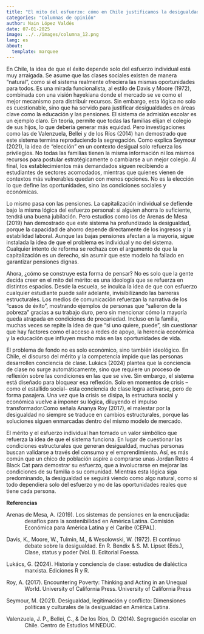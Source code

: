 ```yaml
---
title: "El mito del esfuerzo: cómo en Chile justificamos la desigualdad"
categories: "Columnas de opinión"
author: Nain López Valdés
date: 07-01-2025
image: ../../images/columna_12.png
lang: es
about: 
  template: marquee
---
```


En Chile, la idea de que el éxito depende solo del esfuerzo individual está muy arraigada. Se asume que las clases sociales existen de manera “natural”, como si el sistema realmente ofreciera las mismas oportunidades para todos. Es una mirada funcionalista, al estilo de Davis y Moore (1972), combinada con una visión hayekiana donde el mercado se ve como el mejor mecanismo para distribuir recursos. Sin embargo, esta lógica no solo es cuestionable, sino que ha servido para justificar desigualdades en áreas clave como la educación y las pensiones.
El sistema de admisión escolar es un ejemplo claro. En teoría, permite que todas las familias elijan el colegio de sus hijos, lo que debería generar más equidad. Pero investigaciones como las de Valenzuela, Bellei y de los Ríos (2014) han demostrado que este sistema termina reproduciendo la segregación. Como explica Seymour (2021), la idea de “elección” en un contexto desigual solo refuerza los privilegios. No todas las familias tienen la misma información ni los mismos recursos para postular estratégicamente o cambiarse a un mejor colegio. Al final, los establecimientos más demandados siguen recibiendo a estudiantes de sectores acomodados, mientras que quienes vienen de contextos más vulnerables quedan con menos opciones. No es la elección lo que define las oportunidades, sino las condiciones sociales y económicas.

Lo mismo pasa con las pensiones. La capitalización individual se defiende bajo la misma lógica del esfuerzo personal: si alguien ahorra lo suficiente, tendrá una buena jubilación. Pero estudios como los de Arenas de Mesa (2019) han demostrado que este sistema ha profundizado la desigualdad, porque la capacidad de ahorro depende directamente de los ingresos y la estabilidad laboral. Aunque las bajas pensiones afectan a la mayoría, sigue instalada la idea de que el problema es individual y no del sistema. Cualquier intento de reforma se rechaza con el argumento de que la capitalización es un derecho, sin asumir que este modelo ha fallado en garantizar pensiones dignas.

Ahora, ¿cómo se construye esta forma de pensar? No es solo que la gente decida creer en el mito del mérito: es una ideología que se refuerza en distintos espacios. Desde la escuela, se inculca la idea de que con esfuerzo cualquier estudiante puede salir adelante, invisibilizando las barreras estructurales. Los medios de comunicación refuerzan la narrativa de los “casos de éxito”, mostrando ejemplos de personas que “salieron de la pobreza” gracias a su trabajo duro, pero sin mencionar cómo la mayoría queda atrapada en condiciones de precariedad. Incluso en la familia, muchas veces se repite la idea de que “si uno quiere, puede”, sin cuestionar que hay factores como el acceso a redes de apoyo, la herencia económica y la educación que influyen mucho más en las oportunidades de vida.

El problema de fondo no es solo económico, sino también ideológico. En Chile, el discurso del mérito y la competencia impide que las personas desarrollen conciencia de clase. Lukács (2024) plantea que la conciencia de clase no surge automáticamente, sino que requiere un proceso de reflexión sobre las condiciones en las que se vive. Sin embargo, el sistema está diseñado para bloquear esa reflexión. Solo en momentos de crisis –como el estallido social– esta conciencia de clase logra activarse, pero de forma pasajera. Una vez que la crisis se disipa, la estructura social y económica vuelve a imponer su lógica, diluyendo el impulso transformador.Como señala Ananya Roy (2017), el malestar por la desigualdad no siempre se traduce en cambios estructurales, porque las soluciones siguen enmarcadas dentro del mismo modelo de mercado.

El mérito y el esfuerzo individual han tomado un valor simbólico que refuerza la idea de que el sistema funciona. En lugar de cuestionar las condiciones estructurales que generan desigualdad, muchas personas buscan validarse a través del consumo y el emprendimiento. Así, es más común que un chico de población aspire a comprarse unas Jordan Retro 4 Black Cat para demostrar su esfuerzo, que a involucrarse en mejorar las condiciones de su familia o su comunidad. Mientras esta lógica siga predominando, la desigualdad se seguirá viendo como algo natural, como si todo dependiera solo del esfuerzo y no de las oportunidades reales que tiene cada persona.

**Referencias**

::: {style="margin-left: 0.5in;  text-indent: -0.5in;"}
Arenas de Mesa, A. (2019). Los sistemas de pensiones en la encrucijada: desafíos para la sostenibilidad en América Latina. Comisión Económica para América Latina y el Caribe (CEPAL).

Davis, K., Moore, W., Tulmin, M., & Wesolowski, W. (1972). El continuo debate sobre la desigualdad. En R. Bendix & S. M. Lipset (Eds.), Clase, status y poder (Vol. I). Editorial Foessa.

Lukács, G. (2024). Historia y conciencia de clase: estudios de dialéctica marxista. Ediciones R y R.

Roy, A. (2017). Encountering Poverty: Thinking and Acting in an Unequal World. University of California Press. University of California Press

Seymour, M. (2021). Desigualdad, legitimación y conflicto: Dimensiones políticas y culturales de la desigualdad en América Latina. 

Valenzuela, J. P., Bellei, C., & De los Ríos, D. (2014). Segregación escolar en Chile. Centro de Estudios MINEDUC.

:::

